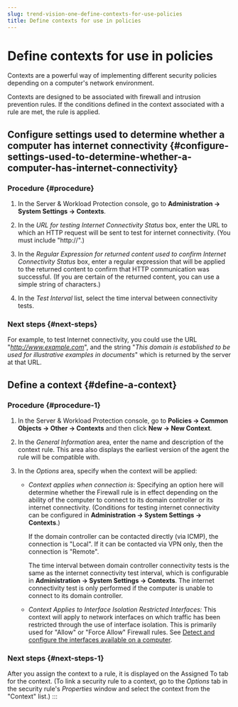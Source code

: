 ```yaml
---
slug: trend-vision-one-define-contexts-for-use-policies
title: Define contexts for use in policies
---
```

# Define contexts for use in policies

Contexts are a powerful way of implementing different security policies depending on a computer's network environment.

Contexts are designed to be associated with firewall and intrusion prevention rules. If the conditions defined in the context associated with a rule are met, the rule is applied.

## Configure settings used to determine whether a computer has internet connectivity {#configure-settings-used-to-determine-whether-a-computer-has-internet-connectivity}

### Procedure {#procedure}

1.  In the Server & Workload Protection console, go to **Administration → System Settings → Contexts**.

2.  In the *URL for testing Internet Connectivity Status* box, enter the URL to which an HTTP request will be sent to test for internet connectivity. (You must include "http://".)

3.  In the *Regular Expression for returned content used to confirm Internet Connectivity Status* box, enter a regular expression that will be applied to the returned content to confirm that HTTP communication was successful. (If you are certain of the returned content, you can use a simple string of characters.)

4.  In the *Test Interval* list, select the time interval between connectivity tests.

### Next steps {#next-steps}

For example, to test Internet connectivity, you could use the URL "*http://www.example.com*", and the string "*This domain is established to be used for illustrative examples in documents*" which is returned by the server at that URL.

## Define a context {#define-a-context}

### Procedure {#procedure-1}

1.  In the Server & Workload Protection console, go to **Policies → Common Objects → Other → Contexts** and then click **New → New Context**.

2.  In the *General Information* area, enter the name and description of the context rule. This area also displays the earliest version of the agent the rule will be compatible with.

3.  In the *Options* area, specify when the context will be applied:

    - *Context applies when connection is:* Specifying an option here will determine whether the Firewall rule is in effect depending on the ability of the computer to connect to its domain controller or its internet connectivity. (Conditions for testing internet connectivity can be configured in **Administration → System Settings → Contexts**.)

      If the domain controller can be contacted directly (via ICMP), the connection is "Local". If it can be contacted via VPN only, then the connection is "Remote".

      The time interval between domain controller connectivity tests is the same as the internet connectivity test interval, which is configurable in **Administration → System Settings → Contexts**. The internet connectivity test is only performed if the computer is unable to connect to its domain controller.

    - *Context Applies to Interface Isolation Restricted Interfaces:* This context will apply to network interfaces on which traffic has been restricted through the use of interface isolation. This is primarily used for "Allow" or "Force Allow" Firewall rules. See [Detect and configure the interfaces available on a computer](detect-configure-interfaces.mdx).

### Next steps {#next-steps-1}

After you assign the context to a rule, it is displayed on the Assigned To tab for the context. (To link a security rule to a context, go to the *Options* tab in the security rule's *Properties* window and select the context from the "Context" list.)
:::
